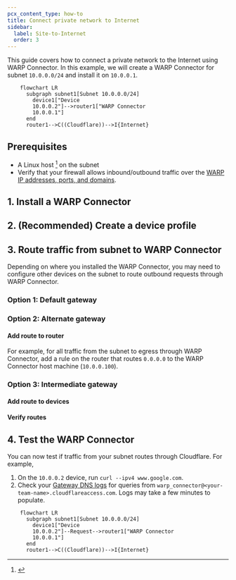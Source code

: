 ```yaml
---
pcx_content_type: how-to
title: Connect private network to Internet
sidebar:
  label: Site-to-Internet
  order: 3
---
```



This guide covers how to connect a private network to the Internet using WARP Connector. In this example, we will create a WARP Connector for subnet `10.0.0.0/24` and install it on `10.0.0.1`.

```mermaid
    flowchart LR
      subgraph subnet1[Subnet 10.0.0.0/24]
        device1["Device
        10.0.0.2"]-->router1["WARP Connector
        10.0.0.1"]
      end
      router1-->C((Cloudflare))-->I{Internet}
```

## Prerequisites

- A Linux host [^1] on the subnet
- Verify that your firewall allows inbound/outbound traffic over the [WARP IP addresses, ports, and domains](/cloudflare-one/connections/connect-devices/warp/deployment/firewall/).

## 1. Install a WARP Connector

<Render file="tunnel/warp-connector-install" />

## 2. (Recommended) Create a device profile

<Render file="tunnel/warp-connector-device-profile" />

## 3. Route traffic from subnet to WARP Connector

Depending on where you installed the WARP Connector, you may need to configure other devices on the subnet to route outbound requests through WARP Connector.

### Option 1: Default gateway

<Render file="tunnel/warp-connector-default-gateway" />

### Option 2: Alternate gateway

<Render file="tunnel/warp-connector-alternate-gateway" />

#### Add route to router

For example, for all traffic from the subnet to egress through WARP Connector, add a rule on the router that routes `0.0.0.0` to the WARP Connector host machine (`10.0.0.100`).

<Render file="tunnel/warp-connector-alternate-gateway-flow" />

### Option 3: Intermediate gateway

<Render file="tunnel/warp-connector-intermediate-gateway" />

#### Add route to devices

<Render file="tunnel/warp-connector-route-all-traffic" />

#### Verify routes

<Render file="tunnel/warp-connector-verify-routes" />

## 4. Test the WARP Connector

You can now test if traffic from your subnet routes through Cloudflare. For example,

1. On the `10.0.0.2` device, run `curl --ipv4 www.google.com`.
2. Check your [Gateway DNS logs](/cloudflare-one/insights/logs/gateway-logs/) for queries from `warp_connector@<your-team-name>.cloudflareaccess.com`. Logs may take a few minutes to populate.

```mermaid
    flowchart LR
      subgraph subnet1[Subnet 10.0.0.0/24]
        device1["Device
        10.0.0.2"]--Request-->router1["WARP Connector
        10.0.0.1"]
      end
      router1-->C((Cloudflare))-->I{Internet}
```

[^1]: <Render file="tunnel/warp-connector-linux-packages" />